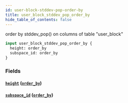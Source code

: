 ```yaml
---
id: user-block-stddev-pop-order-by
title: user_block_stddev_pop_order_by
hide_table_of_contents: false
---
```


order by stddev_pop() on columns of table "user_block"

```graphql
input user_block_stddev_pop_order_by {
  height: order_by
  subspace_id: order_by
}
```

### Fields

#### [`height`](#) ([`order_by`](../enums/order-by))

#### [`subspace_id`](#) ([`order_by`](../enums/order-by))
